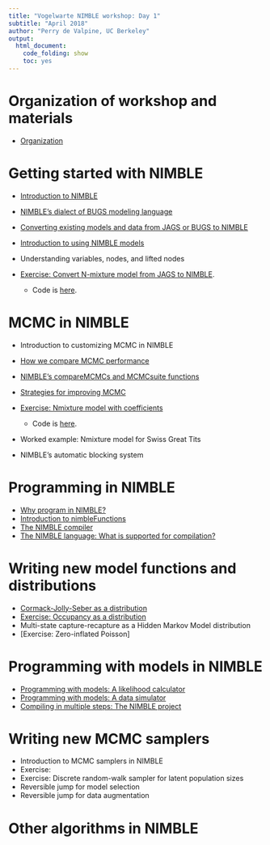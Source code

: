 ```yaml
---
title: "Vogelwarte NIMBLE workshop: Day 1"
subtitle: "April 2018"
author: "Perry de Valpine, UC Berkeley"
output:
  html_document:
    code_folding: show
    toc: yes
---
```


# Organization of workshop and materials

- [Organization](../administrative_stuff/administrative_stuff_slides.html)

# Getting started with NIMBLE

- [Introduction to NIMBLE](../introduction_to_NIMBLE/introduction_to_NIMBLE_slides.html)
- [NIMBLE's dialect of BUGS modeling language](../nimble_dialect_of_BUGS/nimble_dialect_of_BUGS_slides.html)
- [Converting existing models and data from JAGS or BUGS to NIMBLE](../converting_jags_bugs_to_nimble/converting_jags_bugs_to_nimble_slides.html)
- [Introduction to using NIMBLE models](../using_nimble_models/using_nimble_models_slides.html)

- Understanding variables, nodes, and lifted nodes

- [Exercise: Convert N-mixture model from JAGS to NIMBLE](../exercise_converting_jags_bugs_to_nimble/exercise_converting_jags_bugs_to_nimble_slides.html).

    - Code is [here](../exercise_converting_jags_bugs_to_nimble/exercise_converting_jags_bugs_to_nimble.R).

# MCMC in NIMBLE

- Introduction to customizing MCMC in NIMBLE
- [How we compare MCMC performance](../how_we_compare_mcmc_performance/how_we_compare_mcmc_performance_slides.html)
- [NIMBLE's compareMCMCs and MCMCsuite functions](../introduction_to_compareMCMCs/introduction_to_compareMCMCs_slides.html)
- [Strategies for improving MCMC](../strategies_for_improving_mcmc/strategies_for_improving_mcmc_slides.html)
- [Exercise: Nmixture model with coefficients](../Nmixture_block_sampling_coefs/Nmixture_block_sampling_coefs_slides.html)

    - Code is [here](../exercise_converting_jags_bugs_to_nimble/exercise_converting_jags_bugs_to_nimble.R).

- Worked example: Nmixture model for Swiss Great Tits
- NIMBLE's automatic blocking system

# Programming in NIMBLE

- [Why program in NIMBLE?](../why_program_in_nimble/why_program_in_nimble_slides.html)
- [Introduction to nimbleFunctions](../introduction_to_nimbleFunctions/introduction_to_nimbleFunctions_slides.html)
- [The NIMBLE compiler](../introduction_nimble_compiler/introduction_nimble_compiler_slides.html)
- [The NIMBLE language: What is supported for compilation?](../nimble_language/nimble_language_slides.html)

# Writing new model functions and distributions

- [Cormack-Jolly-Seber as a distribution](../capture_recapture_CJS_distribution/capture_recapture_CJS_distribution_slides.html)
- [Exercise: Occupancy as a distribution](../exercise_occupancy_distribution/exercise_occupancy_distribution_slides.html)
- Multi-state capture-recapture as a Hidden Markov Model distribution
- [Exercise: Zero-inflated Poisson]

# Programming with models in NIMBLE

- [Programming with models: A likelihood calculator](../programming_with_models/programming_with_models_slides.html)
- [Programming with models: A data simulator](../programming_data_simulator/programming_data_simulator_slides.html)
- [Compiling in multiple steps: The NIMBLE project](../programming_project/programming_project_slides.html)

# Writing new MCMC samplers

- Introduction to MCMC samplers in NIMBLE
- Exercise: 
- Exercise: Discrete random-walk sampler for latent population sizes
- Reversible jump for model selection
- Reversible jump for data augmentation

# Other algorithms in NIMBLE

